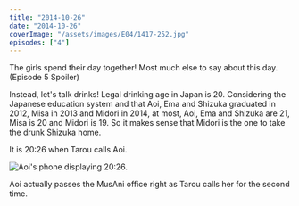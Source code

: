 ```yaml
---
title: "2014-10-26"
date: "2014-10-26"
coverImage: "/assets/images/E04/1417-252.jpg"
episodes: ["4"]
---
```


The girls spend their day together! Most much else to say about this day. (Episode 5 Spoiler)

<Alert>
  <Beer />
  <AlertDescription>
    Instead, let's talk drinks! Legal drinking age in Japan is 20. Considering
    the Japanese education system and that Aoi, Ema and Shizuka graduated in
    2012, Misa in 2013 and Midori in 2014, at most, Aoi, Ema and Shizuka are 21,
    Misa is 20 and Midori is 19. So it makes sense that Midori is the one to
    take the drunk Shizuka home.
  </AlertDescription>
</Alert>

It is 20:26 when Tarou calls Aoi.

![Aoi's phone displaying 20:26.](/assets/images/E04/1746-934.jpg)

Aoi actually passes the MusAni office right as Tarou calls her for the second time.
